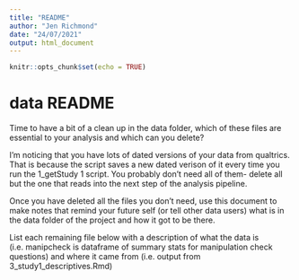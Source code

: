 ```yaml
---
title: "README"
author: "Jen Richmond"
date: "24/07/2021"
output: html_document
---
```


```r
knitr::opts_chunk$set(echo = TRUE)
```

# data README


Time to have a bit of a clean up in the data folder, which of these files are essential to your analysis and which can you delete? 

I'm noticing that you have lots of dated versions of your data from qualtrics. That is because the script saves a new dated verison of it every time you run the 1_getStudy 1  script. You probably don't need all of them- delete all but the one that reads into the next step of the analysis pipeline. 

Once you have deleted all the files you don't need, use this document to make notes that remind your future self (or tell other data users) what is in the data folder of the project and how it got to be there. 

List each remaining file below with a description of what the data is (i.e. manipcheck is dataframe of summary stats for manipulation check questions) and where it came from (i.e. output from 3_study1_descriptives.Rmd) 

